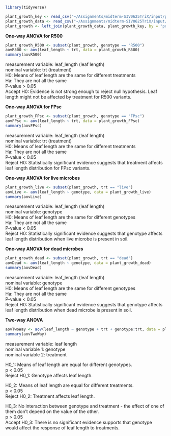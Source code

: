 ```r
library(tidyverse)
```

```r
plant_growth_key <- read_csv("~/Assignments/midterm-SIV0625TriX/input/plant_growth_key.csv")
plant_growth_data <- read_csv("~/Assignments/midterm-SIV0625TriX/input/plant_growth_data.csv")
plant_growth <- left_join(plant_growth_data, plant_growth_key, by = "pot")
```

**One-way ANOVA for R500**  
```r
plant_growth_R500 <- subset(plant_growth, genotype == "R500")
aovR500 <- aov(leaf_length ~ trt, data = plant_growth_R500)
summary(aovR500)
```
measurement variable: leaf_length (leaf length)  
nominal variable: trt (treatment)  
H0: Means of leaf length are the same for different treatments  
Ha: They are not all the same  
P-value > 0.05  
Accept H0: Evidence is not strong enough to reject null hypothesis. Leaf length might not be affected by treatment for R500 variants.  


**One-way ANOVA for FPsc**  
```r
plant_growth_FPsc <- subset(plant_growth, genotype == "FPsc")
aovFPsc <- aov(leaf_length ~ trt, data = plant_growth_FPsc)
summary(aovFPsc)
```
measurement variable: leaf_length (leaf length)  
nominal variable: trt (treatment)  
H0: Means of leaf length are the same for different treatments  
Ha: They are not all the same  
P-value < 0.05  
Reject H0: Statistically significant evidence suggests that treatment affects leaf length distribution for FPsc variants.  


**One-way ANOVA for live microbes**  
```r
plant_growth_live <- subset(plant_growth, trt == "live")
aovLive <- aov(leaf_length ~ genotype, data = plant_growth_live)
summary(aovLive)
```
measurement variable: leaf_length (leaf length)  
nominal variable: genotype  
H0: Means of leaf length are the same for different genotypes  
Ha: They are not all the same  
P-value < 0.05  
Reject H0: Statistically significant evidence suggests that genotype affects leaf length distribution when live microbe is present in soil.   


**One-way ANOVA for dead microbes**  
```r
plant_growth_dead <- subset(plant_growth, trt == "dead")
aovDead <- aov(leaf_length ~ genotype, data = plant_growth_dead)
summary(aovDead)
```
measurement variable: leaf_length (leaf length)  
nominal variable: genotype  
H0: Means of leaf length are the same for different genotypes  
Ha: They are not all the same  
P-value < 0.05  
Reject H0: Statistically significant evidence suggests that genotype affects leaf length distribution when dead microbe is present in soil.  


**Two-way ANOVA**
```r
aovTwoWay <- aov(leaf_length ~ genotype + trt + genotype:trt, data = plant_growth)
summary(aovTwoWay)
```
measurement variable: leaf length  
nominal variable 1: genotype  
nominal variable 2: treatment  

H0_1: Means of leaf length are equal for different genotypes.  
p < 0.05  
Reject H0_1: Genotype affects leaf length.  

H0_2: Means of leaf length are equal for different treatments.  
p < 0.05  
Reject H0_2: Treatment affects leaf length.  

H0_3: No interaction between genotype and treatment - the effect of one of them don't depend on the value of the other.  
p > 0.05  
Accept H0_3: There is no significant evidence supports that genotype would affect the response of leaf length to treatments.  

